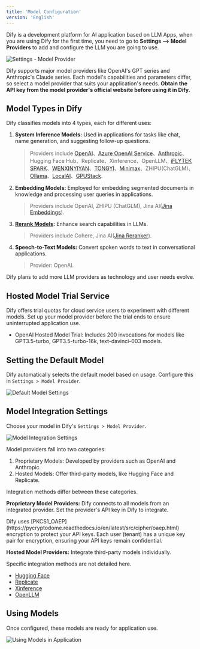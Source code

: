```yaml
---
title: 'Model Configuration'
version: 'English'
---
```


Dify is a development platform for AI application based on LLM Apps, when you are using Dify for the first time, you need to go to **Settings --> Model Providers** to add and configure the LLM you are going to use.

<Frame>
  <img src="/images/assets/image (1) (1).png" alt="Settings - Model Provider" />
</Frame>

Dify supports major model providers like OpenAI's GPT series and Anthropic's Claude series. Each model's capabilities and parameters differ, so select a model provider that suits your application's needs. **Obtain the API key from the model provider's official website before using it in Dify.**

## Model Types in Dify

Dify classifies models into 4 types, each for different uses:

1.  **System Inference Models:** Used in applications for tasks like chat, name generation, and suggesting follow-up questions.

    > Providers include [OpenAI](https://platform.openai.com/account/api-keys)、[Azure OpenAI Service](https://azure.microsoft.com/en-us/products/ai-services/openai-service/)、[Anthropic](https://console.anthropic.com/account/keys)、Hugging Face Hub、Replicate、Xinference、OpenLLM、[iFLYTEK SPARK](https://www.xfyun.cn/solutions/xinghuoAPI)、[WENXINYIYAN](https://console.bce.baidu.com/qianfan/ais/console/applicationConsole/application)、[TONGYI](https://dashscope.console.aliyun.com/api-key_management?spm=a2c4g.11186623.0.0.3bbc424dxZms9k)、[Minimax](https://api.minimax.chat/user-center/basic-information/interface-key)、ZHIPU(ChatGLM)、[Ollama](https://docs.dify.ai/tutorials/model-configuration/ollama)、[LocalAI](https://github.com/mudler/LocalAI)、[GPUStack](https://github.com/gpustack/gpustack).

2.  **Embedding Models:** Employed for embedding segmented documents in knowledge and processing user queries in applications.

    > Providers include OpenAI, ZHIPU (ChatGLM), Jina AI([Jina Embeddings](https://jina.ai/embeddings/)).

3.  [**Rerank Models**](https://docs.dify.ai/advanced/retrieval-augment/rerank)**:** Enhance search capabilities in LLMs.

    > Providers include Cohere, Jina AI([Jina Reranker](https://jina.ai/reranker)).

4.  **Speech-to-Text Models:** Convert spoken words to text in conversational applications.

    > Provider: OpenAI.

Dify plans to add more LLM providers as technology and user needs evolve.

## Hosted Model Trial Service

Dify offers trial quotas for cloud service users to experiment with different models. Set up your model provider before the trial ends to ensure uninterrupted application use.

* OpenAI Hosted Model Trial: Includes 200 invocations for models like GPT3.5-turbo, GPT3.5-turbo-16k, text-davinci-003 models.

## Setting the Default Model

Dify automatically selects the default model based on usage. Configure this in `Settings > Model Provider`.

<Frame>
  <img src="/images/assets/image-default-models (1).png" alt="Default Model Settings" />
</Frame>

## Model Integration Settings

Choose your model in Dify's `Settings > Model Provider`.

<Frame>
  <img src="/images/assets/image-20231210143654461 (1).png" alt="Model Integration Settings" />
</Frame>

Model providers fall into two categories:

1. Proprietary Models: Developed by providers such as OpenAI and Anthropic.
2. Hosted Models: Offer third-party models, like Hugging Face and Replicate.

Integration methods differ between these categories.

**Proprietary Model Providers:** Dify connects to all models from an integrated provider. Set the provider's API key in Dify to integrate.

<Tip>
Dify uses [PKCS1_OAEP](https://pycryptodome.readthedocs.io/en/latest/src/cipher/oaep.html) encryption to protect your API keys. Each user (tenant) has a unique key pair for encryption, ensuring your API keys remain confidential.
</Tip>

**Hosted Model Providers:** Integrate third-party models individually.

Specific integration methods are not detailed here.

* [Hugging Face](https://docs.dify.ai/advanced/model-configuration/hugging-face)
* [Replicate](https://docs.dify.ai/advanced/model-configuration/replicate)
* [Xinference](https://docs.dify.ai/advanced/model-configuration/xinference)
* [OpenLLM](https://docs.dify.ai/advanced/model-configuration/openllm)

## Using Models

Once configured, these models are ready for application use.

<Frame>
  <img src="/images/assets/choice-model-in-app (1).png" alt="Using Models in Application" />
</Frame>
